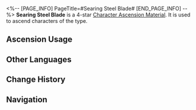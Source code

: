 <%-- [PAGE_INFO]
PageTitle=#Searing Steel Blade#
[END_PAGE_INFO] --%>
{{Item Infobox
|id          = 110412
|image       = Item Searing Steel Blade.png{{subst:void|<!--$UPLOAD:<<SpriteOutput/ItemFigures/110412.png>-<Item Searing Steel Blade.png>-<Item Icons>>-->}}
|type        = Character Ascension Material
|invCategory = Upgrade Materials
|rarity      = 4
|effect      = 
|description = The broken blade of a Searing Prowler. Can be used for the Ascension of Fire-Type characters.
|source1     = [[Stagnant Shadow: Great Mine]]
|source2     = [[Stagnant Shadow (Great Mine)]]
|source3     = [[Omni-Synthesizer]] &mdash; Material Exchange
}}
{{Description|The Silvermane Guards would host contests where the winner must take a body part from a monster and bring it back within a set time limit. This broken blade must have been a trophy of one such contest.<br /><br />''"I saw it with my own eyes. Captain Gepard smashed that thing's hot steel blade with one blow of his fist, then held it with his bare hands and plunged it into the belly of that cold fatty, warming its heart."''}}
'''Searing Steel Blade''' is a 4-star [[Character Ascension Material]]. It is used to ascend characters of the {{Color|undefined|link=1}} type.

==Ascension Usage==
{{Ascension Usage}}

==Other Languages==
{{Other Languages
|en   = Searing Steel Blade
|zhs  = 过热钢刃
|zht  = 過熱鋼刃
|ja   = 灼熱の鋼刃
|ko   = 과열된 강철 칼날
|es   = Hoja de acero sobrecalentado
|fr   = Lame en acier brûlant
|ru   = Раскалённое лезвие
|th   = Searing Steel Blade
|vi   = Lưỡi Kiếm Quá Nhiệt
|de   = Glühende Klinge
|id   = Searing Steel Blade
|pt   = Lâmina de Aço Flamejante
}}

==Change History==
{{Change History|1.0}}

==Navigation==
{{Upgrade Material Navbox}}